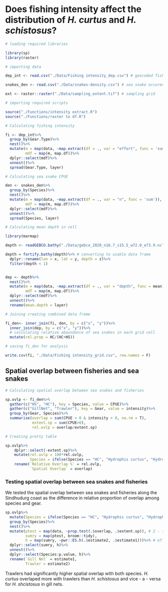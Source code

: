 # Does fishing intensity affect the distribution of *H. curtus* and *H. schistosus*?

```r
# loading required libraries

library(sp)
library(raster)

# importing data

dep_int <- read.csv("./Data/Fishing intensity_dep.csv") # geocoded fishing effort

snakes_den <- read.csv("./Data/snakes-density.csv") # sea snake occurence in bycatch

ext <- raster::raster("./Data/sampling_extent.tif") # sampling grid

# importing required scripts

source("./Functions/intensity extract.R")
source("./Functions/raster to df.R")

# Calculating fishing intensity

fi <- dep_int%>%
  group_by(Gear.Type)%>%
  nest()%>%
  mutate(m = map(data, ~map.extract(df = ., var = "effort", func = 'sum')),
         mdf = map(m, map.df))%>%
  dplyr::select(mdf)%>%
  unnest()%>%
  spread(Gear.Type, layer)

# Calculating sea snake CPUE

den <- snakes_den%>%
  group_by(Species)%>%
  nest()%>%
  mutate(m = map(data, ~map.extract(df = ., var = "n", func = 'sum')),
         mdf = map(m, map.df))%>%
  dplyr::select(mdf)%>%
  unnest()%>%
  spread(Species, layer)

# Calculating mean depth in cell

library(marmap)

depth <- readGEBCO.bathy("./Data/gebco_2020_n16.7_s15.5_w72.0_e73.9.nc")

depth = fortify.bathy(depth)%>% # converting to usable data frame
  dplyr::rename(lon = x, lat = y, depth = z)%>%
  filter(depth < 1)


dep <- depth%>%
  nest()%>%
  mutate(m = map(data, ~map.extract(df = ., var = "depth", func = mean)),
         mdf = map(m, map.df))%>%
  dplyr::select(mdf)%>%
  unnest()%>%
  rename(mean.depth = layer)

# Joining creating combined data frame 

fi_den<- inner_join(fi, den, by = c("x", "y"))%>%
  inner_join(dep, by = c("x", "y"))%>%
  # calculating relative abaundance of sea snakes in each grid cell
  mutate(rel.prop = HC/(HC+HS))

# saving fi_den for analysis

write.csv(fi, "./Data/Fishing intensity_grid.csv", row.names = F)
```

## Spatial overlap between fisheries and sea snakes

```r

# Calculating spatial overlap between sea snakes and fisheries

sp.ovlp <- fi_den%>%
  gather(c("HS", "HC"), key = Species, value = CPUE)%>%
  gather(c("GillNet", "Trawler"), key = Gear, value = intensity)%>%
  group_by(Gear, Species)%>%
  summarise(overlap = sum(CPUE > 0 & intensity > 0, na.rm = T),
            extent.sp = sum(CPUE>0),
            rel.ovlp = overlap/extent.sp)

# Creating pretty table

sp.ovlp%>%
    dplyr::select(-extent.sp)%>%
    mutate(rel.ovlp = 100*rel.ovlp,
           Species = ifelse(Species == "HC", "Hydrophis curtus", "Hydrophis schistosus"))%>%
    rename(`Relative Overlap %` = rel.ovlp,
           `Spatial Overlap` = overlap)

```

### Testing spatial overlap between sea snakes and fisheries

We tested the spatial overlap between sea snakes and fisheries along the Sindhudurg coast as the difference in relative proportion of overlap among species and gear.

```r

sp.ovlp%>%
  mutate(Species = ifelse(Species == "HC", "Hydrophis curtus", "Hydrophis schistosus"))%>%
  group_by(Species)%>%
  nest()%>%
  mutate(ptest = map(data, ~prop.test(.$overlap, .$extent.sp)), # Z - test of proportion
         sumry = map(ptest, broom::tidy),
         h = map(sumry, ~pwr::ES.h(.$estimate2, .$estimate1)))%>% # effect size
  dplyr::select(sumry, h)%>%
  unnest()%>%
  dplyr::select(Species:p.value, h)%>%
  rename(`Gill Net` = estimate1,
         Trawler = estimate2)


```

Trawlers had significantly higher spatial overlap with both species. _H. curtus_ overlaped more with trawlers than _H. schistosus_ and vice - a - versa for _H. shcistosus_ in gill nets.
